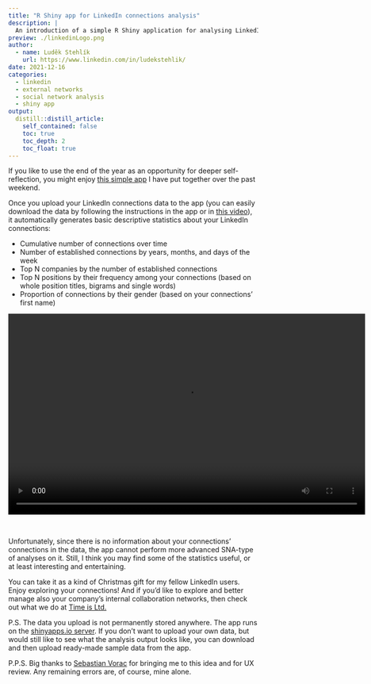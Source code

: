 ```yaml
---
title: "R Shiny app for LinkedIn connections analysis"
description: |
  An introduction of a simple R Shiny application for analysing LinkedIn connections.
preview: ./linkedinLogo.png
author:
  - name: Luděk Stehlík
    url: https://www.linkedin.com/in/ludekstehlik/
date: 2021-12-16
categories:
  - linkedin
  - external networks
  - social network analysis
  - shiny app
output:
  distill::distill_article:
    self_contained: false
    toc: true
    toc_depth: 2
    toc_float: true
---
```



If you like to use the end of the year as an opportunity for deeper self-reflection, you might enjoy [this simple app](https://peopleanalyticsblog.shinyapps.io/linkedIn_connections_analysis/){target="_blank"} I have put together over the past weekend. 

Once you upload your LinkedIn connections data to the app (you can easily download the data by following the instructions in the app or in [this video](https://www.youtube.com/watch?v=FLWSmiBxQQY){target="_blank"}), it automatically generates basic descriptive statistics about your LinkedIn connections:

* Cumulative number of connections over time  
* Number of established connections by years, months, and days of the week 
* Top N companies by the number of established connections
* Top N positions by their frequency among your connections (based on whole position titles, bigrams and single words)
* Proportion of connections by their gender (based on your connections' first name)

<video width="720" height="405" controls>
  <source src="video_tour.mp4" type="video/mp4">
</video>

<br>

Unfortunately, since there is no information about your connections' connections in the data, the app cannot perform more advanced SNA-type of analyses on it. Still, I think you may find some of the statistics useful, or at least interesting and entertaining.

You can take it as a kind of Christmas gift for my fellow LinkedIn users. Enjoy exploring your connections! And if you'd like to explore and better manage also your company's internal collaboration networks, then check out what we do at [Time is Ltd.](https://www.timeisltd.com/){target="_blank"} 

P.S. The data you upload is not permanently stored anywhere. The app runs on the [shinyapps.io server](https://www.shinyapps.io/){target="_blank"}. If you don’t want to upload your own data, but would still like to see what the analysis output looks like, you can download and then upload ready-made sample data from the app.

P.P.S. Big thanks to [Sebastian Vorac](https://www.linkedin.com/in/sebastian-vor%C3%A1%C4%8D-93361526/){target="_blank"} for bringing me to this idea and for UX review. Any remaining errors are, of course, mine alone.


